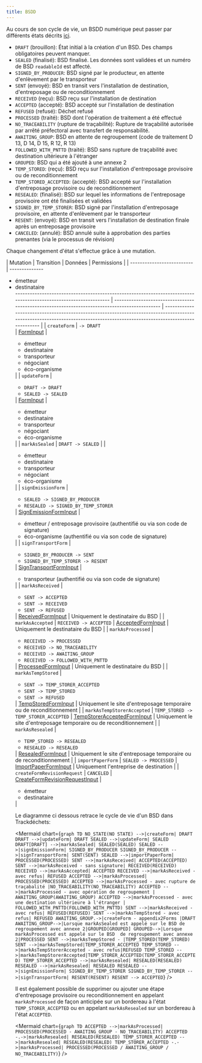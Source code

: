 ```yaml
---
title: BSDD
---
```



Au cours de son cycle de vie, un BSDD numérique peut passer par différents états décrits [ici](../api-reference/bsdd/enums.md#formstatus).

- `DRAFT` (brouillon): État initial à la création d'un BSD. Des champs obligatoires peuvent manquer.
- `SEALED` (finalisé): BSD finalisé. Les données sont validées et un numéro de BSD `readableId` est affecté.
- `SIGNED_BY_PRODUCER`: BSD signé par le producteur, en attente d'enlèvement par le transporteur
- `SENT` (envoyé): BSD en transit vers l'installation de destination, d'entreposage ou de reconditionnement
- `RECEIVED` (reçu): BSD reçu sur l'installation de destination
- `ACCEPTED` (accepté): BSD accepté sur l'installation de destination
- `REFUSED` (refusé): Déchet refusé
- `PROCESSED` (traité): BSD dont l'opération de traitement a été effectué
- `NO_TRACEABILITY` (rupture de traçabilité): Rupture de traçabilité autorisée par arrêté préfectoral avec transfert de responsabilité.
- `AWAITING_GROUP`: BSD en attente de regroupement (code de traitement D 13, D 14, D 15, R 12, R 13)
- `FOLLOWED_WITH_PNTTD` (traité): BSD sans rupture de traçabilité avec destination ultérieure à l'étranger
- `GROUPED`: BSD qui a été ajouté à une annexe 2
- `TEMP_STORED`: (reçu): BSD reçu sur l'installation d'entreposage provisoire ou de reconditionnement
- `TEMP_STORED_ACCEPTED`: (accepté): BSD accepté sur l'installation d'entreposage provisoire ou de reconditionnement
- `RESEALED`: (finalisé): BSD sur lequel les informations de l'entreposage provisoire ont été finalisées et validées
- `SIGNED_BY_TEMP_STORER`: BSD signé par l'installation d'entreposage provisoire, en attente d'enlèvement par le transporteur
- `RESENT`: (envoyé): BSD en transit vers l'installation de destination finale après un entreposage provisoire
- `CANCELED`: (annulé): BSD annulé suite à approbation des parties prenantes (via le processus de révision)

Chaque changement d'état s'effectue grâce à une mutation.

| Mutation                   | Transition                                                                                                                      | Données                                                                                       | Permissions                                                                                                                                                                |
| -------------------------- | --------------<div><ul><li>émetteur</li><li>destinataire</li>----------------------------------------------------------------------------------------------------------------- | --------------------------------------------------------------------------------------------- | -------------------------------------------------------------------------------------------------------------------------------------------------------------------------- |
| `createForm`               | `-> DRAFT` <br />                                                                                                               | [FormInput](../api-reference/bsdd/inputObjects#forminput)                                     | <div><ul><li>émetteur</li><li>destinataire</li><li>transporteur</li><li>négociant</li><li>éco-organisme</li></ul></div>                                                    |
| `updateForm`               | <div><ul><li>`DRAFT -> DRAFT`</li><li>`SEALED -> SEALED`</li></ul></div>                                                        | [FormInput](../api-reference/bsdd/inputObjects#forminput)                                     | <div><ul><li>émetteur</li><li>destinataire</li><li>transporteur</li><li>négociant</li><li>éco-organisme</li></ul></div>                                                    |
| `markAsSealed`             | `DRAFT -> SEALED`                                                                                                               |                                                                                               | <div><ul><li>émetteur</li><li>destinataire</li><li>transporteur</li><li>négociant</li><li>éco-organisme</li></ul></div>                                                    |
| `signEmissionForm`         | <div><ul><li>`SEALED -> SIGNED_BY_PRODUCER`</li><li>`RESEALED -> SIGNED_BY_TEMP_STORER`</li></ul></div>                         | [SignEmissionFormInput](../api-reference/bsdd/inputObjects#signemissionforminput)             | <div><ul><li>émetteur / entreposage provisoire (authentifié ou via son code de signature)</li><li>éco-organisme (authentifié ou via son code de signature)</li></ul></div> |
| `signTransportForm`        | <div><ul><li>`SIGNED_BY_PRODUCER -> SENT`</li><li>`SIGNED_BY_TEMP_STORER -> RESENT`</li></ul></div>                             | [SignTransportFormInput](../api-reference/bsdd/inputObjects#signtransportforminput)           | <div><ul><li>transporteur (authentifié ou via son code de signature)</li></ul></div>                                                                                       |
| `markAsReceived`           | <div><ul><li>`SENT -> ACCEPTED`</li><li>`SENT -> RECEIVED`</li><li>`SENT -> REFUSED`</li></ul></div>                            | [ReceivedFormInput](../api-reference/bsdd/inputObjects#receivedforminput)                     | Uniquement le destinataire du BSD                                                                                                                                          |
| `markAsAccepted`           | `RECEIVED -> ACCEPTED`                                                                                                          | [AcceptedFormInput](../api-reference/bsdd/inputObjects#acceptedforminput)                     | Uniquement le destinataire du BSD                                                                                                                                          |
| `markAsProcessed`          | <div><ul><li>`RECEIVED -> PROCESSED`</li><li>`RECEIVED -> NO_TRACEABILITY`</li><li>`RECEIVED -> AWAITING_GROUP`</li><li>`RECEIVED -> FOLLOWED_WITH_PNTTD`</li></ul></div> | [ProcessedFormInput](../api-reference/bsdd/inputObjects#processedforminput)                   | Uniquement le destinataire du BSD                                                                                                                                          |
| `markAsTempStored`         | <div><ul><li>`SENT -> TEMP_STORER_ACCEPTED`</li><li>`SENT -> TEMP_STORED`</li><li>`SENT -> REFUSED`</li></ul></div>             | [TempStoredFormInput](../api-reference/bsdd/inputObjects#tempstoredforminput)                 | Uniquement le site d'entreposage temporaire ou de reconditionnement                                                                                                        |
| `markAsTempStorerAccepted` | `TEMP_STORED -> TEMP_STORER_ACCEPTED`                                                                                           | [TempStorerAcceptedFormInput](../api-reference/bsdd/inputObjects#tempstoreracceptedforminput) | Uniquement le site d'entreposage temporaire ou de reconditionnement                                                                                                        |
| `markAsResealed`           | <div><ul><li>`TEMP_STORED -> RESEALED`</li><li>`RESEALED -> RESEALED`</li></ul></div>                                           | [ResealedFormInput](../api-reference/bsdd/inputObjects#resealedtoredforminput)                | Uniquement le site d'entreposage temporaire ou de reconditionnement                                                                                                        |
| `importPaperForm`          | `SEALED -> PROCESSED`                                                                                                           | [ImportPaperFormInput](../api-reference/bsdd/inputObjects#importpaperforminput)               | Uniquement l'entreprise de destination                                                                                                                                     |
| `createFormRevisionRequest` | `CANCELED`                                                                                                                    | [CreateFormRevisionRequestInput](../api-reference/bsdd/inputObjects#createformrevisionrequestinput) | <div><ul><li>émetteur</li><li>destinataire</li></ul></div>                                                                                                           |

Le diagramme ci dessous retrace le cycle de vie d'un BSD dans Trackdéchets:

<Mermaid
  chart={`
graph TD
NO_STATE(NO STATE) -->|createForm| DRAFT
DRAFT -->|updateForm| DRAFT
SEALED -->|updateForm| SEALED
DRAFT[DRAFT] -->|markAsSealed| SEALED(SEALED)
SEALED -->|signEmissionForm| SIGNED_BY_PRODUCER
SIGNED_BY_PRODUCER -->|signTransportForm| SENT(SENT)
SEALED -->|importPaperForm| PROCESSED(PROCESSED)
SENT -->|markAsReceived| ACCEPTED(ACCEPTED)
SENT -->|markAsReceived - sans signature| RECEIVED(RECEIVED)
RECEIVED -->|markAsAccepted| ACCEPTED
RECEIVED -->|markAsReceived - avec refus| REFUSED
ACCEPTED -->|markAsProcessed| PROCESSED(PROCESSED)
ACCEPTED -->|markAsProcessed - avec rupture de traçabalité |NO_TRACEABILITY(NO_TRACEABILITY)
ACCEPTED -->|markAsProcessed - avec opération de regroupement | AWAITING_GROUP(AWAITING_GROUP)
ACCEPTED -->|markAsProcessed - avec une destination ultérieure à l'étranger | FOLLOWED_WITH_PNTTD(FOLLOWED_WITH_PNTTD)
SENT -->|markAsReceived - avec refus| REFUSED(REFUSED)
SENT -->|markAsTempStored - avec refus| REFUSED
AWAITING_GROUP.->|createForm - appendix2Forms |DRAFT
AWAITING_GROUP-->|Lorsque markAsSealed est appelé sur le BSD de regroupement avec annexe 2|GROUPED[GROUPED]
GROUPED-->|Lorsque markAsProcessed est appelé sur le BSD  de regroupement avec annexe 2|PROCESSED
SENT -->|markAsTempStored - |TEMP_STORED(TEMP_STORED)
SENT -->|markAsTempStored|TEMP_STORER_ACCEPTED
TEMP_STORED -->|markAsTempStorerAccepted - avec refus|REFUSED
TEMP_STORED -->|markAsTempStorerAccepted|TEMP_STORER_ACCEPTED(TEMP_STORER_ACCEPTED)
TEMP_STORER_ACCEPTED -->|markAsResealed| RESEALED(RESEALED)
RESEALED -->|markAsResealed| RESEALED
RESEALED -->|signEmissionForm| SIGNED_BY_TEMP_STORER
SIGNED_BY_TEMP_STORER -->|signTransportForm| RESENT(RESENT)
RESENT --> ACCEPTED
`}
/>

Il est également possible de supprimer ou ajouter une étape d'entreposage provisoire ou reconditionnement
en appelant `markAsProcessed` de façon anticipée sur un bordereau à l'état `TEMP_STORER_ACCEPTED` ou en appelant `markAsResealed`
sur un bordereau à l'état `ACCEPTED`.


<Mermaid
  chart={`
graph TD
ACCEPTED -->|markAsProcessed| PROCESSED(PROCESSED - AWAITING_GROUP - NO_TRACEABILITY)
ACCEPTED -.->|markAsResealed| RESEALED(RESEALED)
TEMP_STORER_ACCEPTED -->|markAsResealed| RESEALED(RESEALED)
TEMP_STORER_ACCEPTED -.->|markAsProcessed| PROCESSED(PROCESSED / AWAITING_GROUP / NO_TRACEABILITY)
`}
/>
